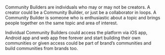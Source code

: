 Community Builders are individuals who may or may not be creators. A creator could be a Community Builder, or just be a collaborator in loops. A Community Builder is someone who is enthusiastic about a topic and brings people together on the same topic and area of interest. 

Individual Community Builders could access the platform via iOS app, Android app and web app free forever and start building their own communities or given access could be part of brand’s communities and build communities from brands too.
